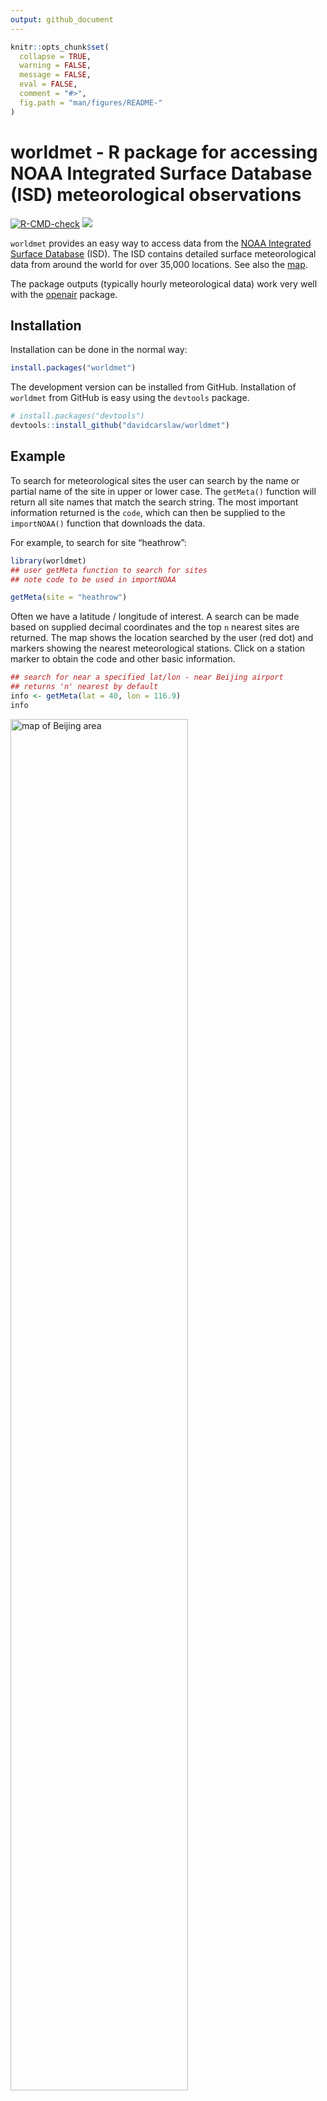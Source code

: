 ```yaml
---
output: github_document
---
```


<!-- README.md is generated from README.Rmd. Please edit that file -->

```r
knitr::opts_chunk$set(
  collapse = TRUE,
  warning = FALSE,
  message = FALSE,
  eval = FALSE,
  comment = "#>",
  fig.path = "man/figures/README-"
)
```

# worldmet - R package for accessing NOAA Integrated Surface Database (ISD) meteorological observations

<!-- badges: start -->
[![R-CMD-check](https://github.com/davidcarslaw/worldmet/actions/workflows/R-CMD-check.yaml/badge.svg)](https://github.com/davidcarslaw/worldmet/actions/workflows/R-CMD-check.yaml)
![](http://cranlogs.r-pkg.org/badges/grand-total/worldmet)
<!-- badges: end -->

`worldmet` provides an easy way to access data from the [NOAA Integrated
Surface Database](https://www.ncei.noaa.gov/products/land-based-station/integrated-surface-database) (ISD). The ISD contains detailed surface
meteorological data from around the world for over 35,000
locations. See also the
[map](https://gis.ncdc.noaa.gov/maps/ncei).

The package outputs (typically hourly meteorological data) work very
well with the [openair](https://github.com/davidcarslaw/openair) package.

## Installation

Installation can be done in the normal way:

```r
install.packages("worldmet")
```

The development version can be installed from GitHub. Installation of
`worldmet` from GitHub is easy using the `devtools` package.

``` r
# install.packages("devtools")
devtools::install_github("davidcarslaw/worldmet")
```

## Example

To search for meteorological sites the user can search by the name or partial name of the site in upper or lower case. The `getMeta()` function will return all site names that match the search string. The most important information returned is the `code`, which can then be supplied to the `importNOAA()` function that downloads the data.

For example, to search for site "heathrow":

```r
library(worldmet)
## user getMeta function to search for sites
## note code to be used in importNOAA

getMeta(site = "heathrow")
```

Often we have a latitude / longitude of interest. A search can be made based on supplied decimal coordinates and the top `n` nearest sites are returned. The map shows the location searched by the user (red dot) and markers showing the nearest meteorological stations. Click on a station marker to obtain the code and other basic information.

```r
## search for near a specified lat/lon - near Beijing airport
## returns 'n' nearest by default
info <- getMeta(lat = 40, lon = 116.9)
info
```

<img src="man/figures/README-map.png" alt="map of Beijing area" width="75%" />

To obtain the data the user must supply a `code` (see above) and year or years of interest. For example, to download data for Heathrow Airport in 2010 (code 037720-99999):

```r
met_london <- importNOAA(code = "037720-99999", year = 2010)
head(met_london)
```

A wind rose (for example) can easily be plotted using `openair`:

```r
# load openair
library(openair)
windRose(met_london)
```

For the main **worldmet** website, see <https://davidcarslaw.github.io/worldmet/>.
